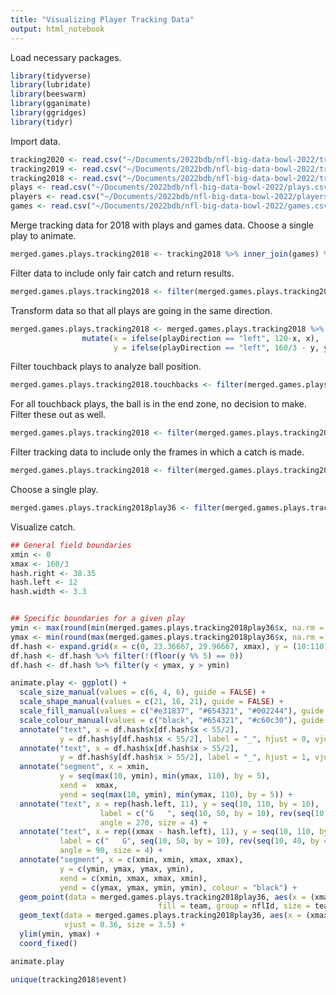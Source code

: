 ```yaml
---
title: "Visualizing Player Tracking Data"
output: html_notebook
---
```


Load necessary packages.
```r
library(tidyverse) 
library(lubridate)
library(beeswarm)  
library(gganimate) 
library(ggridges)  
library(tidyr)  
```

Import data.

```r
tracking2020 <- read.csv("~/Documents/2022bdb/nfl-big-data-bowl-2022/tracking2020.csv")
tracking2019 <- read.csv("~/Documents/2022bdb/nfl-big-data-bowl-2022/tracking2019.csv")
tracking2018 <- read.csv("~/Documents/2022bdb/nfl-big-data-bowl-2022/tracking2018.csv")
plays <- read.csv("~/Documents/2022bdb/nfl-big-data-bowl-2022/plays.csv")
players <- read.csv("~/Documents/2022bdb/nfl-big-data-bowl-2022/players.csv")
games <- read.csv("~/Documents/2022bdb/nfl-big-data-bowl-2022/games.csv")
```


Merge tracking data for 2018 with plays and games data. Choose a single play to animate.

```r
merged.games.plays.tracking2018 <- tracking2018 %>% inner_join(games) %>% inner_join(plays) 

```
Filter data to include only fair catch and return results.

```r
merged.games.plays.tracking2018 <- filter(merged.games.plays.tracking2018, specialTeamsResult == "Return" | specialTeamsResult == "Fair Catch" | specialTeamsResult == "Touchback")
```

Transform data so that all plays are going in the same direction.

```r
merged.games.plays.tracking2018 <- merged.games.plays.tracking2018 %>%
                mutate(x = ifelse(playDirection == "left", 120-x, x),
                       y = ifelse(playDirection == "left", 160/3 - y, y))
```


Filter touchback plays to analyze ball position. 

```r
merged.games.plays.tracking2018.touchbacks <- filter(merged.games.plays.tracking2018, specialTeamsResult == "Touchback" & displayName == "football")
```

For all touchback plays, the ball is in the end zone, no decision to make. Filter these out as well.

```r
merged.games.plays.tracking2018 <- filter(merged.games.plays.tracking2018, specialTeamsResult == "Return" | specialTeamsResult == "Fair Catch")
```


Filter tracking data to include only the frames in which a catch is made.

```r
merged.games.plays.tracking2018 <- filter(merged.games.plays.tracking2018, event == "kick_received" | event == "fair_catch")
```

Choose a single play. 

```r
merged.games.plays.tracking2018play36 <- filter(merged.games.plays.tracking2018, playId == 36 & gameId == 2018123000)
```

Visualize catch. 


```r
## General field boundaries
xmin <- 0
xmax <- 160/3
hash.right <- 38.35
hash.left <- 12
hash.width <- 3.3


## Specific boundaries for a given play
ymin <- max(round(min(merged.games.plays.tracking2018play36$x, na.rm = TRUE) - 10, -1), 0)
ymax <- min(round(max(merged.games.plays.tracking2018play36$x, na.rm = TRUE) + 10, -1), 120)
df.hash <- expand.grid(x = c(0, 23.36667, 29.96667, xmax), y = (10:110))
df.hash <- df.hash %>% filter(!(floor(y %% 5) == 0))
df.hash <- df.hash %>% filter(y < ymax, y > ymin)

animate.play <- ggplot() +
  scale_size_manual(values = c(6, 4, 6), guide = FALSE) + 
  scale_shape_manual(values = c(21, 16, 21), guide = FALSE) +
  scale_fill_manual(values = c("#e31837", "#654321", "#002244"), guide = FALSE) + 
  scale_colour_manual(values = c("black", "#654321", "#c60c30"), guide = FALSE) + 
  annotate("text", x = df.hash$x[df.hash$x < 55/2], 
           y = df.hash$y[df.hash$x < 55/2], label = "_", hjust = 0, vjust = -0.2) + 
  annotate("text", x = df.hash$x[df.hash$x > 55/2], 
           y = df.hash$y[df.hash$x > 55/2], label = "_", hjust = 1, vjust = -0.2) + 
  annotate("segment", x = xmin, 
           y = seq(max(10, ymin), min(ymax, 110), by = 5), 
           xend =  xmax, 
           yend = seq(max(10, ymin), min(ymax, 110), by = 5)) + 
  annotate("text", x = rep(hash.left, 11), y = seq(10, 110, by = 10), 
                    label = c("G   ", seq(10, 50, by = 10), rev(seq(10, 40, by = 10)), "   G"), 
                    angle = 270, size = 4) + 
  annotate("text", x = rep((xmax - hash.left), 11), y = seq(10, 110, by = 10), 
           label = c("   G", seq(10, 50, by = 10), rev(seq(10, 40, by = 10)), "G   "), 
           angle = 90, size = 4) + 
  annotate("segment", x = c(xmin, xmin, xmax, xmax), 
           y = c(ymin, ymax, ymax, ymin), 
           xend = c(xmin, xmax, xmax, xmin), 
           yend = c(ymax, ymax, ymin, ymin), colour = "black") + 
  geom_point(data = merged.games.plays.tracking2018play36, aes(x = (xmax-y), y = x, shape = team,
                                 fill = team, group = nflId, size = team, colour = team), alpha = 0.7) + 
  geom_text(data = merged.games.plays.tracking2018play36, aes(x = (xmax-y), y = x, label = jerseyNumber), colour = "white", 
            vjust = 0.36, size = 3.5) + 
  ylim(ymin, ymax) + 
  coord_fixed()
```

```r
animate.play
```



```r
unique(tracking2018$event)
```

